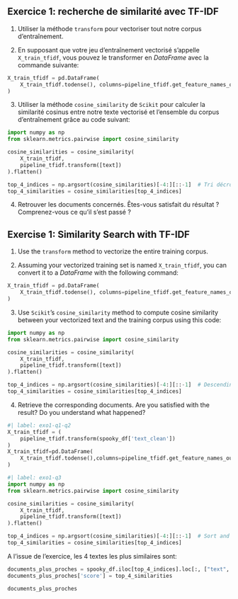 :::: {.content-visible when-profile="fr"}

::: {.callout-tip}
## Exercice 1: recherche de similarité avec TF-IDF

1. Utiliser la méthode `transform` pour vectoriser tout notre corpus d'entraînement.

2. En supposant que votre jeu d'entraînement vectorisé s'appelle `X_train_tfidf`, vous pouvez le transformer en _DataFrame_ avec la commande suivante:

````python
X_train_tfidf = pd.DataFrame(
    X_train_tfidf.todense(), columns=pipeline_tfidf.get_feature_names_out()
)
````

3. Utiliser la méthode `cosine_similarity` de `Scikit` pour calculer la similarité cosinus entre notre texte vectorisé et l'ensemble du corpus d'entraînement grâce au code suivant:

````python
import numpy as np
from sklearn.metrics.pairwise import cosine_similarity

cosine_similarities = cosine_similarity(
    X_train_tfidf,
    pipeline_tfidf.transform([text])
).flatten()

top_4_indices = np.argsort(cosine_similarities)[-4:][::-1]  # Tri décroissant
top_4_similarities = cosine_similarities[top_4_indices]
````

4. Retrouver les documents concernés. Êtes-vous satisfait du résultat ? Comprenez-vous ce qu'il s'est passé ?

:::

::::

:::: {.content-visible when-profile="en"}

::: {.callout-tip}
## Exercise 1: Similarity Search with TF-IDF

1. Use the `transform` method to vectorize the entire training corpus.

2. Assuming your vectorized training set is named `X_train_tfidf`, you can convert it to a _DataFrame_ with the following command:

````python
X_train_tfidf = pd.DataFrame(
    X_train_tfidf.todense(), columns=pipeline_tfidf.get_feature_names_out()
)
````

3. Use `Scikit`'s `cosine_similarity` method to compute cosine similarity between your vectorized text and the training corpus using this code:

````python
import numpy as np
from sklearn.metrics.pairwise import cosine_similarity

cosine_similarities = cosine_similarity(
    X_train_tfidf,
    pipeline_tfidf.transform([text])
).flatten()

top_4_indices = np.argsort(cosine_similarities)[-4:][::-1]  # Descending sort
top_4_similarities = cosine_similarities[top_4_indices]
````

4. Retrieve the corresponding documents. Are you satisfied with the result? Do you understand what happened?

:::

::::


```python
#| label: exo1-q1-q2
X_train_tfidf = (
    pipeline_tfidf.transform(spooky_df['text_clean'])
)
X_train_tfidf=pd.DataFrame(
    X_train_tfidf.todense(),columns=pipeline_tfidf.get_feature_names_out()
)
```

```python
#| label: exo1-q3
import numpy as np
from sklearn.metrics.pairwise import cosine_similarity

cosine_similarities = cosine_similarity(
    X_train_tfidf,
    pipeline_tfidf.transform([text])
).flatten()

top_4_indices = np.argsort(cosine_similarities)[-4:][::-1]  # Sort and reverse for descending order
top_4_similarities = cosine_similarities[top_4_indices]
```

A l'issue de l'exercice, les 4 textes les plus similaires sont:

```python
documents_plus_proches = spooky_df.iloc[top_4_indices].loc[:, ["text", "author"]]
documents_plus_proches['score'] = top_4_similarities

documents_plus_proches
```
